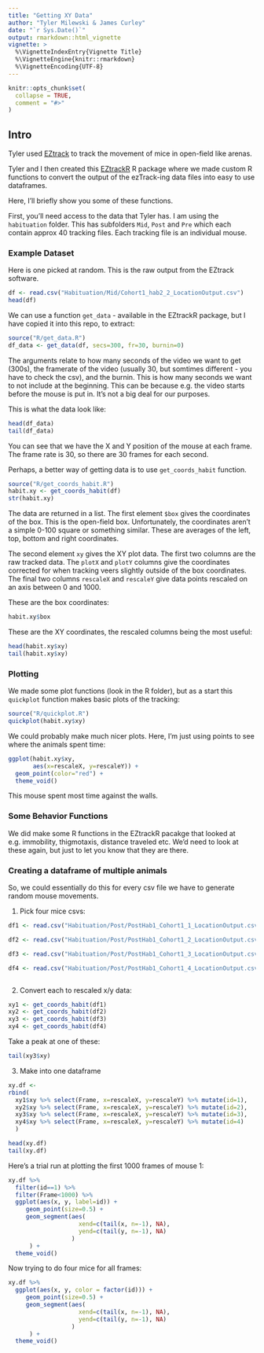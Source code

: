 ```yaml
---
title: "Getting XY Data"
author: "Tyler Milewski & James Curley"
date: "`r Sys.Date()`"
output: rmarkdown::html_vignette
vignette: >
  %\VignetteIndexEntry{Vignette Title}
  %\VignetteEngine{knitr::rmarkdown}
  %\VignetteEncoding{UTF-8}
---
```


```r
knitr::opts_chunk$set(
  collapse = TRUE,
  comment = "#>"
)
```


## Intro

Tyler used [EZtrack](https://github.com/denisecailab/ezTrack) to track the movement of mice in open-field like arenas.

Tyler and I then created this [EZtrackR](https://github.com/ty14/ezTrackR) R package where we made custom R functions to convert the output of the ezTrack-ing data files into easy to use dataframes.

Here, I'll briefly show you some of these functions.

First, you'll need access to the data that Tyler has. I am using the `habituation` folder. This has subfolders `Mid`, `Post` and `Pre` which each contain approx 40 tracking files. Each tracking file is an individual mouse.

### Example Dataset

Here is one picked at random. This is the raw output from the EZtrack software. 

```r

df <- read.csv("Habituation/Mid/Cohort1_hab2_2_LocationOutput.csv")
head(df)
```

We can use a function `get_data` - available in the EZtrackR package, but I have copied it into this repo, to extract:

```r
source("R/get_data.R")
df_data <- get_data(df, secs=300, fr=30, burnin=0)
```

The arguments relate to how many seconds of the video we want to get (300s), the framerate of the video (usually 30, but somtimes different - you have to check the csv), and the burnin. This is how many seconds we want to not include at the beginning. This can be because e.g. the video starts before the mouse is put in.  It's not a big deal for our purposes.

This is what the data look like:

```r
head(df_data)
tail(df_data)
```

You can see that we have the X and Y position of the mouse at each frame. The frame rate is 30, so there are 30 frames for each second.

Perhaps, a better way of getting data is to use `get_coords_habit` function.

```r
source("R/get_coords_habit.R")
habit.xy <- get_coords_habit(df)
str(habit.xy)
```

The data are returned in a list.  The first element `$box` gives the coordinates of the box. This is the open-field box. Unfortunately, the coordinates aren't a simple 0-100 square or something similar. These are averages of the left, top, bottom and right coordinates.   

The second element `xy` gives the XY plot data. The first two columns are the raw tracked data. The `plotX` and `plotY` columns give the coordinates corrected for when tracking veers slightly outside of the box coordinates.  The final two columns `rescaleX` and `rescaleY` give data points rescaled on an axis between 0 and 1000.

These are the box coordinates:
```r
habit.xy$box
```


These are the XY coordinates, the rescaled columns being the most useful:
```r
head(habit.xy$xy)
tail(habit.xy$xy)
```


### Plotting

We made some plot functions (look in the R folder), but as a start this `quickplot` function makes basic plots of the tracking:

```r
source("R/quickplot.R")
quickplot(habit.xy$xy)
```

We could probably make much nicer plots. Here, I'm just using points to see where the animals spent time:


```r

ggplot(habit.xy$xy, 
       aes(x=rescaleX, y=rescaleY)) +
  geom_point(color="red") +
  theme_void()

```

This mouse spent most time against the walls.



### Some Behavior Functions

We did make some R functions in the EZtrackR pacakge that looked at e.g. immobility, thigmotaxis, distance traveled etc.  We'd need to look at these again, but just to let you know that they are there.



### Creating a dataframe of multiple animals

So, we could essentially do this for every csv file we have to generate random mouse movements.


1. Pick four mice csvs:

```r
df1 <- read.csv("Habituation/Post/PostHab1_Cohort1_1_LocationOutput.csv")

df2 <- read.csv("Habituation/Post/PostHab1_Cohort1_2_LocationOutput.csv")

df3 <- read.csv("Habituation/Post/PostHab1_Cohort1_3_LocationOutput.csv")

df4 <- read.csv("Habituation/Post/PostHab1_Cohort1_4_LocationOutput.csv")



```

2. Convert each to rescaled x/y data:

```r
xy1 <- get_coords_habit(df1)
xy2 <- get_coords_habit(df2)
xy3 <- get_coords_habit(df3)
xy4 <- get_coords_habit(df4)
```

Take a peak at one of these:

```r
tail(xy3$xy)
```


3. Make into one dataframe

```r
xy.df <- 
rbind(
  xy1$xy %>% select(Frame, x=rescaleX, y=rescaleY) %>% mutate(id=1),
  xy2$xy %>% select(Frame, x=rescaleX, y=rescaleY) %>% mutate(id=2),
  xy3$xy %>% select(Frame, x=rescaleX, y=rescaleY) %>% mutate(id=3),
  xy4$xy %>% select(Frame, x=rescaleX, y=rescaleY) %>% mutate(id=4)
  )

head(xy.df)
tail(xy.df)
```


Here's a trial run at plotting the first 1000 frames of mouse 1:

```r
xy.df %>% 
  filter(id==1) %>%
  filter(Frame<1000) %>%
  ggplot(aes(x, y, label=id)) +
     geom_point(size=0.5) +
     geom_segment(aes(
                    xend=c(tail(x, n=-1), NA), 
                    yend=c(tail(y, n=-1), NA)
                  )
      ) +
  theme_void()
```


Now trying to do four mice for all frames:


```r
xy.df %>% 
  ggplot(aes(x, y, color = factor(id))) +
     geom_point(size=0.5) +
     geom_segment(aes(
                    xend=c(tail(x, n=-1), NA), 
                    yend=c(tail(y, n=-1), NA)
                  )
      ) +
  theme_void()
```

